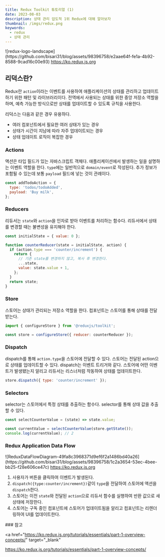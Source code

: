 ```yaml
---
title: Redux Toolkit 튜토리얼 (1)
date: 2023-08-03
description: 상태 관리 압도적 1위 Redux에 대해 알아보자
thumbnail: /imgs/redux.png
keywords:
  - redux
  - 상태 관리
---
```


<div className="post_img">
  ![redux-logo-landscape](https://github.com/bisari31/blog/assets/98396758/e2aae64f-fe1a-4b92-8588-9cad16c00e93)
  <a href="https://ko.redux.js.org" target="_blank">
    https://ko.redux.js.org
  </a>
</div>

## 리덕스란?

Redux란 `action`이라는 이벤트를 사용하여 애플리케이션의 상태를 관리하고
업데이트하기 위한 패턴 및 라이브러리이다. 전역에서 사용되는 상태를 위한 중앙 저장소 역할을 하며, 예측 가능한 방식으로만 상태를 업데이트할 수 있도록 규칙을 사용한다.

리덕스는 다음과 같은 경우 유용하다.

- 여러 컴포넌트에서 필요한 여러 상태가 있는 경우
- 상태가 시간이 지남에 따라 자주 업데이트되는 경우
- 상태 업데이트 로직이 복잡한 경우

### Actions

액션은 타입 필드가 있는 자바스크립트 객체다. 애플리케이션에서 발생하는 일을 설명하는 이벤트 역할을 한다.
`type`에는 일반적으로 `domain/event`로 작성된다.
추가 정보가 포함될 수 있는데 보통 `payload` 필드에 넣는 것이 관례이다.

```js
const addTodoAction = {
  type: 'todos/todoAdded',
  payload: 'Buy milk',
};
```

### Reducers

리듀서는 `state`와 `action`을 인자로 받아 이벤트를 처리하는 함수다. 리듀서에서 상태를 변경할 때는 불변성을 유지해야 한다.

```js {7}
const initialState = { value: 0 };

function counterReducer(state = initialState, action) {
  if (action.type === 'counter/increment') {
    return {
      // 기존 state를 변경하지 않고, 복사 후 변경한다.
      ...state,
      value: state.value + 1,
    };
  }
  return state;
}
```

### Store

스토어는 상태가 관리되는 저장소 역할을 한다. 컴포넌트는 스토어를 통해 상태를 전달받는다.

```js
import { configureStore } from '@reduxjs/toolkit';

const store = configureStore({ reducer: counterReducer });
```

### Dispatch

dispatch를 통해 `action.type`을 스토어에 전달할 수 있다. 스토어는 전달된 action으로 상태를 업데이트할 수 있다. dispatch는 이벤트 트리거와 같다. 스토어에 어떤 이벤트가 발생됐는지 알리고 리듀서는 리스너처럼 작동하여 상태를 업데이트한다.

```js
store.dispatch({ type: 'counter/increment' });
```

### Selectors

selector는 스토어에서 특정 상태를 추출하는 함수다. selector를 통해 상태 값을 추출할 수 있다.

```js
const selectCounterValue = (state) => state.value;

const currentValue = selectCounterValue(store.getState());
console.log(currentValue); // 2
```

### Redux Application Data Flow

<div className="post_img">
  ![ReduxDataFlowDiagram-49fa8c3968371d9ef6f2a1486bd40a26](https://github.com/bisari31/blog/assets/98396758/1c2a3654-53ec-4bee-bb25-f28e606ce47c)
  <a href="https://ko.redux.js.org" target="_blank">
    https://ko.redux.js.org
  </a>
</div>

1. 사용자가 버튼을 클릭하여 이벤트가 발생된다.
2. `dispatch({type:counter/increment})`같이 `type`을 전달하여 스토어에 액션을 `dispatch`한다.
3. 스토어는 이전 `state`와 전달된 `action`으로 리듀서 함수를 실행하여 반환 값으로 새 상태에 저장한다.
4. 스토어는 구독 중인 컴포넌트에 스토어가 업데이트됨을 알리고 컴포넌트는 리렌더링하여 UI를 업데이트한다.

<div className="post_ref">
### 참고

<a
  href="https://ko.redux.js.org/tutorials/essentials/part-1-overview-concepts/"
  target="_blank"
>
  https://ko.redux.js.org/tutorials/essentials/part-1-overview-concepts/
</a>

</div>
